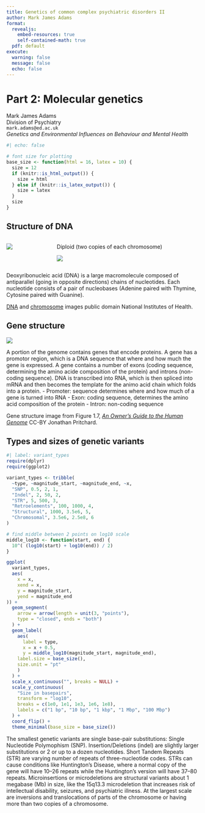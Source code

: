 ```yaml
---
title: Genetics of common complex psychiatric disorders II
author: Mark James Adams
format: 
  revealjs:
    embed-resources: true
    self-contained-math: true
  pdf: default
execute:
  warning: false
  message: false
  echo: false
--- 
```


# Part 2: Molecular genetics

Mark James Adams  
Division of Psychiatry  
`mark.adams@ed.ac.uk`  
*Genetics and Environmental Influences on Behaviour and Mental Health*

```r
#| echo: false

# font size for plotting
base_size <- function(html = 16, latex = 10) {
  size = 12
  if (knitr::is_html_output()) {
    size = html
  } else if (knitr::is_latex_output()) {
    size = latex
  }
  size
}
```

## Structure of DNA

::::{.columns}

:::{.column}

![](assets/phosphate_backbone.jpg)

:::

:::{.column}

Diploid (two copies of each chromosome)

![](assets/chromosomes-diploid.svg)

:::

::::

:::{.notes}
Deoxyribonucleic acid (DNA) is a large macromolecule composed of antiparallel (going in opposite directions) chains of nucleotides. Each nucleotide consists of a pair of nucleobases (Adenine paired with Thymine, Cytosine paired with Guanine).

[DNA](https://www.genome.gov/genetics-glossary/Phosphate-Backbone) and [chromosome](https://bioart.niaid.nih.gov/bioart/551) images public domain National Institutes of Health.
:::

## Gene structure

![](assets/HGBook-2023-09-23-ch1.2-007.jpg)

:::{.notes}
A portion of the genome contains genes that encode proteins. A gene has a promotor region, which is a DNA sequence that where and how much the gene is expressed. A gene contains a number of exons (coding sequence, determining the amino acide composition of the protein) and introns (non-coding sequence). DNA is transcribed into RNA, which is then spliced into mRNA and then becomes the template for the animo acid chain which folds into a protein.
- Promoter: sequence determines where and how much of a gene is turned into RNA 
- Exon: coding sequence, determines the amino acid composition of the protein 
- Intron: non-coding sequence 

Gene structure image from Figure 1.7, *[An Owner's Guide to the Human Genome](https://web.stanford.edu/group/pritchardlab/HGbook.html)* CC-BY Jonathan Pritchard.
:::

## Types and sizes of genetic variants

```r
#| label: variant_types
require(dplyr)
require(ggplot2)

variant_types <- tribble(
  ~type, ~magnitude_start, ~magnitude_end, ~x,
  "SNP", 0.5, 2, 1,
  "Indel", 2, 50, 2,
  "STR", 5, 500, 3,
  "Retroelements", 100, 1000, 4,
  "Structural", 1000, 3.5e6, 5,
  "Chromosomal", 3.5e6, 2.5e8, 6
)

# find middle between 2 points on log10 scale
middle_log10 <- function(start, end) {
  10^( (log10(start) + log10(end)) / 2)
}

ggplot(
  variant_types,
  aes(
    x = x,
    xend = x,
    y = magnitude_start,
    yend = magnitude_end
)) +
  geom_segment(
    arrow = arrow(length = unit(3, "points"),
    type = "closed", ends = "both")
  ) +
  geom_label(
    aes(
      label = type,
      x = x + 0.5,
      y = middle_log10(magnitude_start, magnitude_end),
    label.size = base_size(),
    size.unit = "pt"
    )
  ) +
  scale_x_continuous("", breaks = NULL) +
  scale_y_continuous(
    "Size in basepairs",
    transform = "log10",
    breaks = c(1e0, 1e1, 1e3, 1e6, 1e8),
    labels = c("1 bp", "10 bp", "1 kbp", "1 Mbp", "100 Mbp")
  ) +
  coord_flip() +
  theme_minimal(base_size = base_size())
```

:::{.notes}
The smallest genetic variants are single base-pair substitutions: Single Nucleotide Polymophism (SNP). Insertion/Deletions (indel) are slightly larger substitutions or 2 or up to a dozen nucleotides. Short Tandem Repeats (STR) are varying number of repeats of three-nucleotide codes. STRs can cause conditions like Huntington's Disease, where a normal copy of the gene will have 10–26 repeats while the Huntington's version will have 37–80 repeats. Microinsertions or microdeletions are structural variants about 1 megabase (Mb) in size, like the 15q13.3 microdeletion that increases risk of intellectual disability, seizures, and psychiatric illness. At the largest scale are inversions and translocations of parts of the chromosome or having more than two copies of a chromosome.
:::